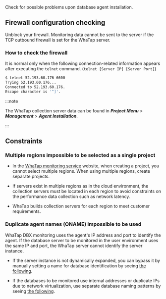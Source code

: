 Check for possible problems upon database agent installation.

## Firewall configuration checking

Unblock your firewall. Monitoring data cannot be sent to the server if the TCP outbound firewall is set for the WhaTap server.

### How to check the firewall

It is normal only when the following connection-related information appears after executing the `telnet` command. (`telnet [Server IP] [Server Port]`)

```bash title='Example'
$ telnet 52.193.60.176 6600
Trying 52.193.60.176...
Connected to 52.193.60.176.
Escape character is '^]'.
```

:::note

The WhaTap collection server data can be found in **_Project Menu_** > **_Management_** > **_Agent Installation_**.

:::

## Constraints

### Multiple regions impossible to be selected as a single project

-   In the [WhaTap monitoring service](https://services.whatap.io) website, when creating a project, you cannot select multiple regions. When using multiple regions, create separate projects.

-   If servers exist in multiple regions as in the cloud environment, the collection servers must be located in each region to avoid constraints on the performance data collection such as network latency.

-   WhaTap builds collection servers for each region to meet customer requirements.

### Duplicate agent names (ONAME) impossible to be used

WhaTap DBX monitoring uses the agent's IP address and port to identify the agent. If the database server to be monitored in the user environment uses the same IP and port, the WhaTap server cannot identify the server instance.

-   If the server instance is not dynamically expanded, you can bypass it by manually setting a name for database identification by seeing [the following](agent-manage#custom-server-name).

-   If the databases to be monitored use internal addresses or duplicate IPs due to network virtualization, use separate database naming patterns by seeing [the following](agent-manage#custom-server-name).

